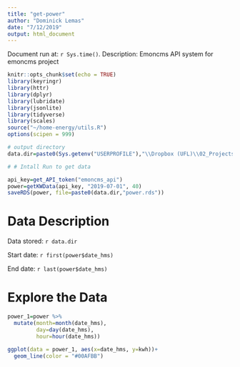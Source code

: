 ```yaml
---
title: "get-power"
author: "Dominick Lemas"
date: "7/12/2019"
output: html_document
---
```


Document run at: `r Sys.time()`.
Description: Emoncms API system for emoncms project

```r
knitr::opts_chunk$set(echo = TRUE)
library(keyringr)
library(httr)
library(dplyr)
library(lubridate)
library(jsonlite)
library(tidyverse)
library(scales)
source("~/home-energy/utils.R")
options(scipen = 999)

# output directory
data.dir=paste0(Sys.getenv("USERPROFILE"),"\\Dropbox (UFL)\\02_Projects\\EMONCMS\\data\\")
```


```r
# # Intall Run to get data

api_key=get_API_token("emoncms_api")
power=getKWData(api_key, "2019-07-01", 40)
saveRDS(power, file=paste0(data.dir,"power.rds"))
```

# Data Description

Data stored: 
`r data.dir`

Start date:
`r first(power$date_hms)`

End date:
`r last(power$date_hms)`

# Explore the Data

```r
power_1=power %>%
  mutate(month=month(date_hms),
         day=day(date_hms),
         hour=hour(date_hms))

ggplot(data = power_1, aes(x=date_hms, y=kwh))+
  geom_line(color = "#00AFBB")

```


